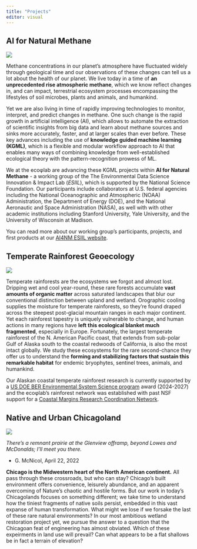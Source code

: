 ```yaml
---
title: "Projects"
editor: visual
---
```


## AI for Natural Methane

![](images/clipboard-15137423.png)

Methane concentrations in our planet's atmosphere have fluctuated widely through geological time and our observations of these changes can tell us a lot about the health of our planet. We live today in a time of **an unprecedented rise atmospheric methane**, which we know reflect changes in, and can impact, terrestrial ecosystem processes encompassing the lifestyles of soil microbes, plants and animals, and humankind.

Yet we are also living in time of rapidly improving technologies to monitor, interpret, and predict changes in methane. One such change is the rapid growth in artificial intelligence (AI), which allows to automate the extraction of scientific insights from big data and learn about methane sources and sinks more accurately, faster, and at larger scales than ever before. These key advances including the use of **knowledge guided machine learning (KGML)**, which is a flexible and modular workflow approach to AI that enables many ways of combining knowledge from well-established ecological theory with the pattern-recognition prowess of ML.

We at the ecoφlab are advancing these KGML projects within **AI for Natural Methane** - a working group of the The Environmental Data Science Innovation & Impact Lab (*ESIIL*), which is supported by the National Science Foundation. Our participants include collaborators at U.S. federal agencies including the National Oceanographic and Atmospheric (NOAA) Administration, the Department of Energy (DOE), and the National Aeronautic and Space Administration (NASA), as well with with other academic institutions including Stanford University, Yale University, and the University of Wisconsin at Madison.

You can read more about our working group's participants, projects, and first products at our [AI4NM ESIIL website](https://cu-esiil.github.io/AI-for-Natural-Methane/).

## Temperate Rainforest Geoecology

![](images/1.png)

Temperate rainforests are the ecosystems we forgot and almost lost. Dripping wet and cool year-round, these rare forests accumulate **vast amounts of organic matter** across saturated landscapes that blur our conventional distinction between upland and wetland. Orographic cooling supplies the moisture for temperate rainforests, so they're found draped across the steepest post-glacial mountain ranges in each major continent. Yet each rainforest tapestry is uniquely vulnerable to change, and human actions in many regions have **left this ecological blanket much fragmented**, especially in Europe. Fortunately, the largest temperate rainforest of the N. American Pacific coast, that extends from sub-polar Gulf of Alaska south to the coastal redwoods of California, is also the most intact globally. We study these ecosystems for the rare second-chance they offer us to understand the **forming and stabilizing factors that sustain this remarkable habitat** for endemic bryophytes, sentinel trees, animals, and humankind.

Our Alaskan coastal temperate rainforest research is currently supported by a [US DOE BER Environmental System Science program](https://ess.science.energy.gov/environmental-system-science-projects-awarded-2024/) award (2024-2027) and the ecoφlab's rainforest network was established with past NSF support for a [Coastal Margins Research Coordination Network](https://coastalmarginsnetwork.org/).

## Native and Urban Chicagoland

![](images/Untitled.jpg)

*There's a remnant prairie at the Glenview offramp, beyond Lowes and McDonalds; I'll meet you there.*

-   G. McNicol, April 22, 2022

**Chicago is the Midwestern heart of the North American continent.** All pass through these crossroads, but who can stay? Chicago's built environment offers convenience, leisurely abundance, and an apparent overcoming of Nature's chaotic and hostile forms. But our work in today's Chicagolands focuses on something different; we take time to understand how the tiniest fragments of native soils persist, embedded in this vast expanse of human transformation. What might we lose if we forsake the last of these rare natural environments? In our most ambitious wetland restoration project yet, we pursue the answer to a question that the Chicagoan feat of engineering has almost obviated. Which of these expeirments in land use will prevail? Can what appears to be a flat shallows be in fact a terrain of elevation?
